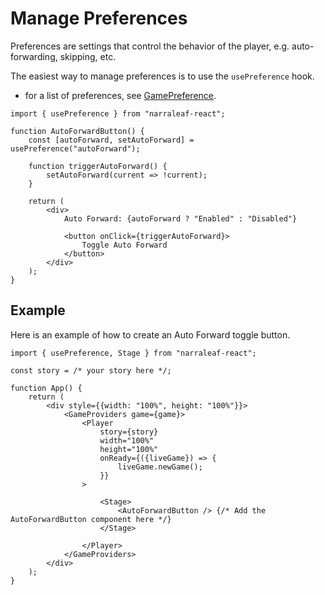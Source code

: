 # Manage Preferences

Preferences are settings that control the behavior of the player, e.g. auto-forwarding, skipping, etc.

The easiest way to manage preferences is to use the `usePreference` hook.

- for a list of preferences, see [GamePreference](../core/types/GamePreference).

```tsx
import { usePreference } from "narraleaf-react";
```

```tsx
function AutoForwardButton() {
    const [autoForward, setAutoForward] = usePreference("autoForward");

    function triggerAutoForward() {
        setAutoForward(current => !current);
    }

    return (
        <div>
            Auto Forward: {autoForward ? "Enabled" : "Disabled"}
            
            <button onClick={triggerAutoForward}>
                Toggle Auto Forward
            </button>
        </div>
    );
}
```

## Example

Here is an example of how to create an Auto Forward toggle button.

```tsx
import { usePreference, Stage } from "narraleaf-react";

const story = /* your story here */;

function App() {
    return (
        <div style={{width: "100%", height: "100%"}}>
            <GameProviders game={game}>
                <Player
                    story={story}
                    width="100%"
                    height="100%"
                    onReady={({liveGame}) => {
                        liveGame.newGame();
                    }}
                >

                    <Stage>
                        <AutoForwardButton /> {/* Add the AutoForwardButton component here */}
                    </Stage>

                </Player>
            </GameProviders>
        </div>
    );
}


